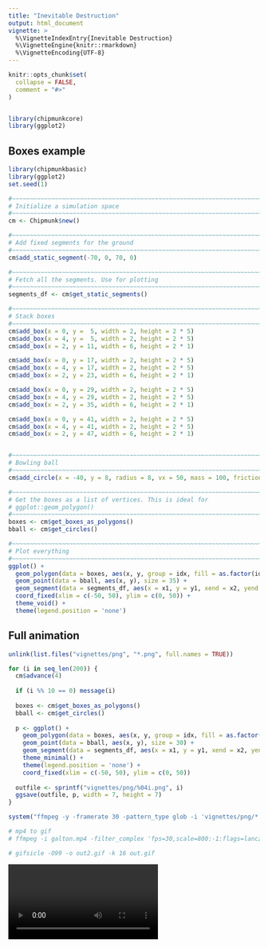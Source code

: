 ```yaml
---
title: "Inevitable Destruction"
output: html_document
vignette: >
  %\VignetteIndexEntry{Inevitable Destruction}
  %\VignetteEngine{knitr::rmarkdown}
  %\VignetteEncoding{UTF-8}
---
```


```r
knitr::opts_chunk$set(
  collapse = FALSE,
  comment = "#>"
)


library(chipmunkcore)
library(ggplot2)
```


## Boxes example


```r
library(chipmunkbasic)
library(ggplot2)
set.seed(1)

#~~~~~~~~~~~~~~~~~~~~~~~~~~~~~~~~~~~~~~~~~~~~~~~~~~~~~~~~~~~~~~~~~~~~~~~~~~~~~
# Initialize a simulation space
#~~~~~~~~~~~~~~~~~~~~~~~~~~~~~~~~~~~~~~~~~~~~~~~~~~~~~~~~~~~~~~~~~~~~~~~~~~~~~
cm <- Chipmunk$new()

#~~~~~~~~~~~~~~~~~~~~~~~~~~~~~~~~~~~~~~~~~~~~~~~~~~~~~~~~~~~~~~~~~~~~~~~~~~~~~
# Add fixed segments for the ground
#~~~~~~~~~~~~~~~~~~~~~~~~~~~~~~~~~~~~~~~~~~~~~~~~~~~~~~~~~~~~~~~~~~~~~~~~~~~~~
cm$add_static_segment(-70, 0, 70, 0)

#~~~~~~~~~~~~~~~~~~~~~~~~~~~~~~~~~~~~~~~~~~~~~~~~~~~~~~~~~~~~~~~~~~~~~~~~~~~~~
# Fetch all the segments. Use for plotting
#~~~~~~~~~~~~~~~~~~~~~~~~~~~~~~~~~~~~~~~~~~~~~~~~~~~~~~~~~~~~~~~~~~~~~~~~~~~~~
segments_df <- cm$get_static_segments()

#~~~~~~~~~~~~~~~~~~~~~~~~~~~~~~~~~~~~~~~~~~~~~~~~~~~~~~~~~~~~~~~~~~~~~~~~~~~~~
# Stack boxes
#~~~~~~~~~~~~~~~~~~~~~~~~~~~~~~~~~~~~~~~~~~~~~~~~~~~~~~~~~~~~~~~~~~~~~~~~~~~~~
cm$add_box(x = 0, y =  5, width = 2, height = 2 * 5)
cm$add_box(x = 4, y =  5, width = 2, height = 2 * 5)
cm$add_box(x = 2, y = 11, width = 6, height = 2 * 1)

cm$add_box(x = 0, y = 17, width = 2, height = 2 * 5)
cm$add_box(x = 4, y = 17, width = 2, height = 2 * 5)
cm$add_box(x = 2, y = 23, width = 6, height = 2 * 1)

cm$add_box(x = 0, y = 29, width = 2, height = 2 * 5)
cm$add_box(x = 4, y = 29, width = 2, height = 2 * 5)
cm$add_box(x = 2, y = 35, width = 6, height = 2 * 1)

cm$add_box(x = 0, y = 41, width = 2, height = 2 * 5)
cm$add_box(x = 4, y = 41, width = 2, height = 2 * 5)
cm$add_box(x = 2, y = 47, width = 6, height = 2 * 1)


#~~~~~~~~~~~~~~~~~~~~~~~~~~~~~~~~~~~~~~~~~~~~~~~~~~~~~~~~~~~~~~~~~~~~~~~~~~~~~
# Bowling ball
#~~~~~~~~~~~~~~~~~~~~~~~~~~~~~~~~~~~~~~~~~~~~~~~~~~~~~~~~~~~~~~~~~~~~~~~~~~~~~
cm$add_circle(x = -40, y = 8, radius = 8, vx = 50, mass = 100, friction = 0.2)

#~~~~~~~~~~~~~~~~~~~~~~~~~~~~~~~~~~~~~~~~~~~~~~~~~~~~~~~~~~~~~~~~~~~~~~~~~~~~~
# Get the boxes as a list of vertices. This is ideal for 
# ggplot::geom_polygon()
#~~~~~~~~~~~~~~~~~~~~~~~~~~~~~~~~~~~~~~~~~~~~~~~~~~~~~~~~~~~~~~~~~~~~~~~~~~~~~
boxes <- cm$get_boxes_as_polygons()
bball <- cm$get_circles()

#~~~~~~~~~~~~~~~~~~~~~~~~~~~~~~~~~~~~~~~~~~~~~~~~~~~~~~~~~~~~~~~~~~~~~~~~~~~~~
# Plot everything
#~~~~~~~~~~~~~~~~~~~~~~~~~~~~~~~~~~~~~~~~~~~~~~~~~~~~~~~~~~~~~~~~~~~~~~~~~~~~~
ggplot() + 
  geom_polygon(data = boxes, aes(x, y, group = idx, fill = as.factor(idx))) + 
  geom_point(data = bball, aes(x, y), size = 35) + 
  geom_segment(data = segments_df, aes(x = x1, y = y1, xend = x2, yend = y2)) + 
  coord_fixed(xlim = c(-50, 50), ylim = c(0, 50)) +
  theme_void() + 
  theme(legend.position = 'none')
```


## Full animation


```r

unlink(list.files("vignettes/png", "*.png", full.names = TRUE))

for (i in seq_len(200)) {
  cm$advance(4)
  
  if (i %% 10 == 0) message(i)
  
  boxes <- cm$get_boxes_as_polygons()
  bball <- cm$get_circles()
  
  p <- ggplot() + 
    geom_polygon(data = boxes, aes(x, y, group = idx, fill = as.factor(idx))) + 
    geom_point(data = bball, aes(x, y), size = 30) + 
    geom_segment(data = segments_df, aes(x = x1, y = y1, xend = x2, yend = y2)) + 
    theme_minimal() + 
    theme(legend.position = 'none') + 
    coord_fixed(xlim = c(-50, 50), ylim = c(0, 50)) 
  
  outfile <- sprintf("vignettes/png/%04i.png", i)
  ggsave(outfile, p, width = 7, height = 7)
}

system("ffmpeg -y -framerate 30 -pattern_type glob -i 'vignettes/png/*.png' -c:v libx264 -pix_fmt yuv420p -s 800x800 vignettes/anim/inevitable.mp4")

# mp4 to gif
# ffmpeg -i galton.mp4 -filter_complex 'fps=30,scale=800:-1:flags=lanczos,split [o1] [o2];[o1] palettegen [p]; [o2] fifo [o3];[o3] [p] paletteuse' out.gif

# gifsicle -O99 -o out2.gif -k 16 out.gif
```





![](anim/inevitable.mp4)





